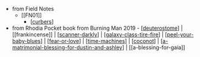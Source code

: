 - from Field Notes
  - [[FN01]]
    - [[curbers]]
- from Rhodia Pocket book from Burning Man 2019 - [[deuterostome]] | [[frankincense]] | [[scanner-darkly]] | [[galaxy-class-tire-fire]] | [[peel-your-baby-blues]] | [[fear-or-love]] | [[time-machines]] | [[coconot]] | [[a-matrimonial-blessing-for-dustin-and-ashley]] | [[a-blessing-for-gaia]]

[//begin]: # "Autogenerated link references for markdown compatibility"
[curbers]: curbers "curbers"
[deuterostome]: deuterostome "deuterostome"
[scanner-darkly]: ../../archives/roam/scanner-darkly "scanner-darkly"
[galaxy-class-tire-fire]: ../../projects/the-well-of-being/dust-nugget/galaxy-class-tire-fire "galaxy class tire fire"
[peel-your-baby-blues]: ../../archives/roam/peel-your-baby-blues "peel your baby blues"
[fear-or-love]: ../get-real/fear-or-love "Fear or Joy"
[time-machines]: ../../archives/roam/time-machines "time-machines"
[coconot]: ../../archives/roam/coconot "coconot"
[a-matrimonial-blessing-for-dustin-and-ashley]: a-matrimonial-blessing-for-dustin-and-ashley "a matrimonial blessing for dustin and ashley"
[//end]: # "Autogenerated link references"